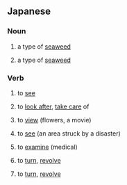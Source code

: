 ==Japanese==

===Noun===
{{ja-noun}}
# {{ja-def|海松}} a type of [[seaweed]]
# {{ja-def|水松}} a type of [[seaweed]]

===Verb===
{{ja-verb|type=2}}
# {{ja-def|見る}} to [[see]]
# {{ja-def|看る}} to [[look after]], [[take care]] of
# {{ja-def|観る}} to [[view]] (flowers, a movie)
# {{ja-def|視る}} to [[see]] (an area struck by a disaster)
# {{ja-def|診る}} to [[examine]] (medical)
# {{ja-def|回る}} to [[turn]], [[revolve]]
# {{ja-def|廻る}} to [[turn]], [[revolve]]